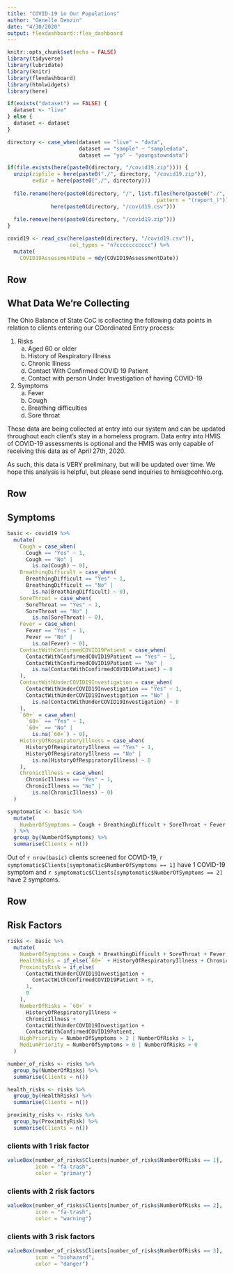 ```yaml
---
title: "COVID-19 in Our Populations"
author: "Genelle Denzin"
date: "4/30/2020"
output: flexdashboard::flex_dashboard
---
```


```r
knitr::opts_chunk$set(echo = FALSE)
library(tidyverse)
library(lubridate)
library(knitr)
library(flexdashboard)
library(htmlwidgets)
library(here)

if(exists("dataset") == FALSE) {
  dataset <- "live"
} else {
  dataset <- dataset
}

directory <- case_when(dataset == "live" ~ "data",
                       dataset == "sample" ~ "sampledata",
                       dataset == "yo" ~ "youngstowndata")

if(file.exists(here(paste0(directory, "/covid19.zip")))) {
  unzip(zipfile = here(paste0("./", directory, "/covid19.zip")), 
        exdir = here(paste0("./", directory)))
  
  file.rename(here(paste0(directory, "/", list.files(here(paste0("./", directory)), 
                                                pattern = "(report_)"))),
              here(paste0(directory, "/covid19.csv")))
  
  file.remove(here(paste0(directory, "/covid19.zip")))
}

covid19 <- read_csv(here(paste0(directory, "/covid19.csv")),
                    col_types = "n?ccccccccccc") %>%
  mutate(
    COVID19AssessmentDate = mdy(COVID19AssessmentDate)) 
```

Row
-------------------------------------

## What Data We're Collecting

The Ohio Balance of State CoC is collecting the following data points in relation to clients entering our COordinated Entry process:

1.  Risks
    a. Aged 60 or older
    b. History of Respiratory Illness
    c. Chronic Illness
    d. Contact With Confirmed COVID 19 Patient
    e. Contact with person Under Investigation of having COVID-19
2.  Symptoms
    a. Fever
    b. Cough
    c. Breathing difficulties
    d. Sore throat

These data are being collected at entry into our system and can be updated throughout each client's stay in a homeless program. Data entry into HMIS of COVID-19 assessments is optional and the HMIS was only capable of receiving this data as of April 27th, 2020.

As such, this data is VERY preliminary, but will be updated over time. We hope this analysis is helpful, but please send inquiries to hmis@cohhio.org.

Row
-------------------------------------

## Symptoms

```r

basic <- covid19 %>%
  mutate(
    Cough = case_when(
      Cough == "Yes" ~ 1, 
      Cough == "No" | 
        is.na(Cough) ~ 0),
    BreathingDifficult = case_when(
      BreathingDifficult == "Yes" ~ 1,
      BreathingDifficult == "No" |
        is.na(BreathingDifficult) ~ 0),
    SoreThroat = case_when(
      SoreThroat == "Yes" ~ 1,
      SoreThroat == "No" | 
        is.na(SoreThroat) ~ 0),
    Fever = case_when(
      Fever == "Yes" ~ 1,
      Fever == "No" | 
        is.na(Fever) ~ 0),
    ContactWithConfirmedCOVID19Patient = case_when(
      ContactWithConfirmedCOVID19Patient == "Yes" ~ 1,
      ContactWithConfirmedCOVID19Patient == "No" |
        is.na(ContactWithConfirmedCOVID19Patient) ~ 0
    ),
    ContactWithUnderCOVID19Investigation = case_when(
      ContactWithUnderCOVID19Investigation == "Yes" ~ 1,
      ContactWithUnderCOVID19Investigation == "No" |
        is.na(ContactWithUnderCOVID19Investigation) ~ 0
    ),
    `60+` = case_when(
      `60+` == "Yes" ~ 1,
      `60+` == "No" |
        is.na(`60+`) ~ 0),
    HistoryOfRespiratoryIllness = case_when(
      HistoryOfRespiratoryIllness == "Yes" ~ 1,
      HistoryOfRespiratoryIllness == "No" |
        is.na(HistoryOfRespiratoryIllness) ~ 0
    ),
    ChronicIllness = case_when(
      ChronicIllness == "Yes" ~ 1,
      ChronicIllness == "No" |
        is.na(ChronicIllness) ~ 0)
  )

symptomatic <- basic %>%
  mutate(
    NumberOfSymptoms = Cough + BreathingDifficult + SoreThroat + Fever
  ) %>%
  group_by(NumberOfSymptoms) %>%
  summarise(Clients = n())

```

Out of `r nrow(basic)` clients screened for COVID-19, `r symptomatic$Clients[symptomatic$NumberOfSymptoms == 1]` have 1 COVID-19 symptom and `r symptomatic$Clients[symptomatic$NumberOfSymptoms == 2]` have 2 symptoms.

Row
-------------------------------------

## Risk Factors

```r

risks <- basic %>%
  mutate(
    NumberOfSymptoms = Cough + BreathingDifficult + SoreThroat + Fever,
    HealthRisks = if_else(`60+` + HistoryOfRespiratoryIllness + ChronicIllness > 0, 1, 0),
    ProximityRisk = if_else(
      ContactWithUnderCOVID19Investigation +
        ContactWithConfirmedCOVID19Patient > 0,
      1,
      0
    ),
    NumberOfRisks = `60+` +
      HistoryOfRespiratoryIllness +
      ChronicIllness +
      ContactWithUnderCOVID19Investigation +
      ContactWithConfirmedCOVID19Patient,
    HighPriority = NumberOfSymptoms > 2 | NumberOfRisks > 1,
    MediumPriority = NumberOfSymptoms > 0 | NumberOfRisks > 0
  )

number_of_risks <- risks %>%
  group_by(NumberOfRisks) %>%
  summarise(Clients = n())

health_risks <- risks %>%
  group_by(HealthRisks) %>%
  summarise(Clients = n())

proximity_risks <- risks %>%
  group_by(ProximityRisk) %>%
  summarise(Clients = n())
```

### clients with 1 risk factor

```r

valueBox(number_of_risks$Clients[number_of_risks$NumberOfRisks == 1], 
         icon = "fa-trash",
         color = "primary")
```

### clients with 2 risk factors

```r
valueBox(number_of_risks$Clients[number_of_risks$NumberOfRisks == 2], 
         icon = "fa-trash",
         color = "warning")
```

### clients with 3 risk factors

```r
valueBox(number_of_risks$Clients[number_of_risks$NumberOfRisks == 3], 
         icon = "biohazard",
         color = "danger")
```

<!-- `r number_of_risks$Clients[number_of_risks$NumberOfRisks == 1]` clients have one risk factor.  -->
<!-- `r number_of_risks$Clients[number_of_risks$NumberOfRisks == 2]` clients have 2 risk factors. -->
<!-- `r number_of_risks$Clients[number_of_risks$NumberOfRisks == 3]` clients have 3 risk factors. -->


